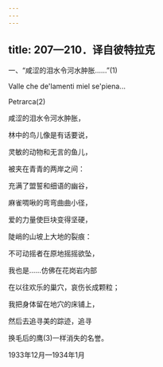 ```yaml
---
---
---
```

title: 207—210．译自彼特拉克
---




一、“咸涩的泪水令河水肿胀……”(1)


Valle che de'lamenti miel se'piena...

Petrarca(2)

咸涩的泪水令河水肿胀，

林中的鸟儿像是有话要说，

灵敏的动物和无言的鱼儿，

被夹在青青的两岸之间：

充满了盟誓和细语的幽谷，

麻雀啁啾的弯弯曲曲小径，

爱的力量使巨块变得坚硬，

陡峭的山坡上大地的裂痕：

不可动摇者在原地摇摇欲坠，

我也是……仿佛在花岗岩内部

在以往欢乐的巢穴，哀伤长成颗粒；

我把身体留在地穴的床铺上，

然后去追寻美的踪迹，追寻

换毛后的鹰(3)一样消失的名誉。

1933年12月—1934年1月